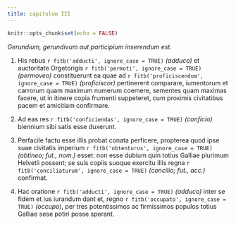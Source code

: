 ```yaml
---
title: capitulum III
---
```


```r
knitr::opts_chunk$set(echo = FALSE)
```

_Gerundium, gerundivum aut participium inserendum est._

(@) His rebus  `r fitb('adducti', ignore_case = TRUE)` _\(adduco\)_  et auctoritate Orgetorigis  `r fitb('permoti', ignore_case = TRUE)` _\(permoveo\)_  constituerunt ea quae ad  `r fitb('proficiscendum', ignore_case = TRUE)` _\(proficiscor\)_  pertinerent comparare, iumentorum et carrorum quam maximum numerum coemere, sementes quam maximas facere, ut in itinere copia frumenti suppeteret, cum proximis civitatibus pacem et amicitiam confirmare.


(@) Ad eas res  `r fitb('conficiendas', ignore_case = TRUE)` _\(conficio\)_  biennium sibi satis esse duxerunt.


(@) Perfacile factu esse illis probat conata perficere, propterea quod ipse suae civitatis imperium  `r fitb('obtenturus', ignore_case = TRUE)` _\(obtineo; fut., nom.\)_  esset: non esse dubium quin totius Galliae plurimum Helvetii possent; se suis copiis suoque exercitu illis regna `r fitb('conciliaturum', ignore_case = TRUE)` _\(concilio; fut., acc.\)_ confirmat.


(@) Hac oratione  `r fitb('adducti', ignore_case = TRUE)` _\(adduco\)_  inter se fidem et ius  iurandum dant et, regno  `r fitb('occupato', ignore_case = TRUE)` _\(occupo\)_, per tres potentissimos ac firmissimos populos totius Galliae sese potiri posse sperant.
